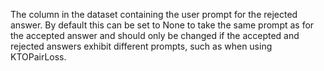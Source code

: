 The column in the dataset containing the user prompt for the rejected answer. By default this can be set to None to take the same prompt as for the accepted answer and should only be changed if the accepted and rejected answers exhibit different prompts, such as when using KTOPairLoss.